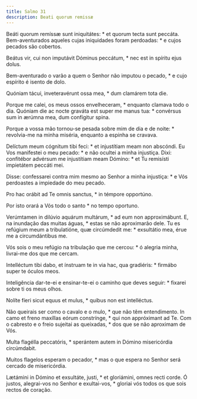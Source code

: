 ```yaml
---
title: Salmo 31
description: Beati quorum remissæ
---
```


<div class="side-by-side not-content">

Beáti quorum remíssæ sunt iniquitátes: * et quorum tecta sunt peccáta.
  Bem-aventurados aqueles cujas iniquidades foram perdoadas: * e cujos pecados
    são cobertos.

Beátus vir, cui non imputávit Dóminus peccátum, * nec est in spíritu ejus
    dolus.

Bem-aventurado o varão a quem o Senhor não imputou o pecado, * e cujo
    espírito é isento de dolo.

Quóniam tácui, inveteravérunt ossa mea, * dum clamárem tota die.

Porque me calei, os meus ossos envelheceram, * enquanto clamava todo o dia.
  Quóniam die ac nocte graváta est super me manus tua: * convérsus sum in
    ærúmna mea, dum confígitur spina.

Porque a vossa mão tornou-se pesada sobre mim de dia e de noite: *
    revolvia-me na minha miséria, enquanto a espinha se cravava.

Delíctum meum cógnitum tibi feci: * et injustítiam meam non abscóndi.
  Eu Vos manifestei o meu pecado: * e não ocultei a minha injustiça.
  Dixi: confitébor advérsum me injustítiam meam Dómino: * et Tu remisísti
    impietátem peccáti mei.

Disse: confessarei contra mim mesmo ao Senhor a minha injustiça: * e Vós
    perdoastes a impiedade do meu pecado.

Pro hac orábit ad Te omnis sanctus, * in témpore opportúno.

Por isto orará a Vós todo o santo * no tempo oportuno.

Verúmtamen in dilúvio aquárum multárum, * ad eum non approximábunt.
  E, na inundação das muitas águas, * estas se não aproximarão dele.
  Tu es refúgium meum a tribulatióne, quæ circúmdedit me: * exsultátio mea,
    érue me a circumdántibus me.

Vós sois o meu refúgio na tribulação que me cercou: * ó alegria minha,
    livrai-me dos que me cercam.

Intelléctum tibi dabo, et ínstruam te in via hac, qua gradiéris: * firmábo
    super te óculos meos.

Inteligência dar-te-ei e ensinar-te-ei o caminho que deves seguir: * fixarei
    sobre ti os meus olhos.

Nolíte fíeri sicut equus et mulus, * quibus non est intelléctus.

Não queirais ser como o cavalo e o mulo, * que não têm entendimento.
  In camo et freno maxíllas eórum constrínge, * qui non appróximant ad Te.
  Com o cabresto e o freio sujeitai as queixadas, * dos que se não aproximam
    de Vós.

Multa flagélla peccatóris, * sperántem autem in Dómino misericórdia
    circúmdabit.

Muitos flagelos esperam o pecador, * mas o que espera no Senhor será cercado
    de misericórdia.

Lætámini in Dómino et exsultáte, justi, * et gloriámini, omnes recti corde.
  Ó justos, alegrai-vos no Senhor e exultai-vos, * gloriai vós todos os que
    sois rectos de coração.

</div>

